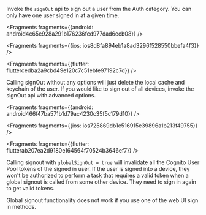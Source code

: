 Invoke the `signOut` api to sign out a user from the Auth category. You can only have one user signed in at a given time.




<Fragments fragments={{android: android4c65e928a291b176236fcd977dad6ecb08}} />



<Fragments fragments={{ios: ios8d8fa894eb1a8ad3296f528550bbefa4f3}} />



<Fragments fragments={{flutter: fluttercedba2a9cbd49e120c7c51ebfe97192c7d}} />

Calling signOut without any options will just delete the local cache and keychain of the user. If you would like to sign out of all devices, invoke the signOut api with advanced options.




<Fragments fragments={{android: android466f47ba571b1d79ac4230c35f5c179d10}} />



<Fragments fragments={{ios: ios725869db1e516915e39896a1b213f49755}} />



<Fragments fragments={{flutter: flutterab207ea2d9180e164564f70524b3646ef7}} />

Calling signout with `globalSignOut = true` will invalidate all the Cognito User Pool tokens of the signed in user. If the user is signed into a device, they won't be authorized to perform a task that requires a valid token when a global signout is called from some other device. They need to sign in again to get valid tokens.

<Callout warning>
Global signout functionality does not work if you use one of the web UI sign in methods.
</Callout>